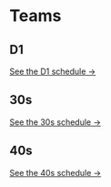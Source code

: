 
# Teams

## D1

[See the D1 schedule &rarr;](/schedule/d1)

## 30s

[See the 30s schedule &rarr;](/schedule/30s)

## 40s

[See the 40s schedule &rarr;](/schedule/40s)
